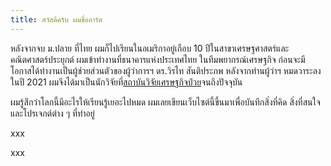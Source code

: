 ```yaml
---
title: สวัสดีครับ ผมชื่ออาร์ต
---
```


หลังจากจบ ม.ปลาย ที่ไทย ผมก็ไปเรียนในอเมริกาอยู่เกือบ 10 ปีในสาขาเศรษฐศาสตร์และคณิตศาสตร์ประยุกต์
ผมเข้าทำงานที่ธนาคารแห่งประเทศไทย ในทีมพยากรณ์เศรษฐกิจ
  ก่อนจะมีโอกาสได้ทำงานเป็นผู้ช่วยส่วนตัวของผู้ว่าการฯ ดร.วิรไท สันติประภพ
หลังจากท่านผู้ว่าฯ หมดวาระลงในปี 2021
  ผมจึงได้มาเป็นนักวิจัยที่[สถาบันวิจัยเศรษฐกิจป๋วย](https://www.pier.or.th)จนถึงปัจจุบัน

ผมรู้สึกว่าโลกนี้มีอะไรให้เรียนรู้เยอะไปหมด
ผมเลยเขียนเว็บไซต์นี้ขึ้นมาเพื่อบันทึกสิ่งที่คิด สิ่งที่สนใจ และโปรเจกต์ต่าง ๆ ที่ทำอยู่


xxx

<AlertTitle></AlertTitle>

<Test />

xxx

